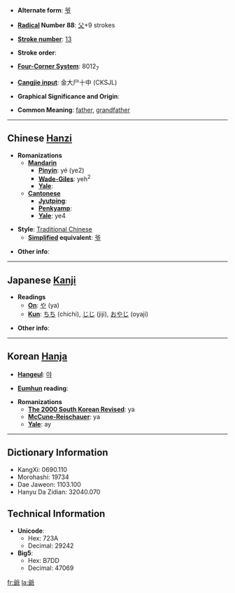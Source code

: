 * '''Alternate form''': [[爷]]

* '''[[Wiktionary:Chinese radical index| Radical]] Number 88''': [[Wiktionary:Chinese radical index 父|父]]+9 strokes

* '''[[Wiktionary:Chinese total strokes index|Stroke number]]''': [[Wiktionary:Chinese total strokes index 13|13]]

* '''Stroke order''': 

* '''[[Wiktionary:Chinese four corner index|Four-Corner System]]''': 8012<sub>7</sub>

* '''[[Wiktionary:Chinese Cangjie index|Cangjie input]]''': 金大尸十中 (CKSJL)

* '''Graphical Significance and Origin''': 

* '''Common Meaning''': [[father]], [[grandfather]]

----

== Chinese [[Hanzi]] ==

* '''Romanizations'''
** '''[[Mandarin]]'''
*** '''[[Pinyin]]''': yé (ye2)
*** '''[[Wade-Giles]]''': yeh<sup>2</sup>
*** '''[[Yale]]''': 
** '''[[Cantonese]]'''
*** '''[[Jyutping]]''':
*** '''[[Penkyamp]]''': 
*** '''[[Yale]]''': ye4

* '''Style''': [[Traditional Chinese]] 
** '''[[Simplified Chinese|Simplified]] equivalent''': [[爷]]

* '''Other info''': 

----

== Japanese [[Kanji]] ==

* '''Readings'''
** '''[[On]]''': [[や]] (ya)
** '''[[Kun]]''': [[ちち]] (chichi), [[じじ]] (jiji), [[おやじ]] (oyaji)

* '''Other info''':  

----

== Korean [[Hanja]] ==

* '''[[Hangeul]]''': [[야]]

* '''[[Eumhun]] reading''': 

* '''Romanizations'''
** '''[[The 2000 South Korean Revised Romanization|The 2000 South Korean Revised]]''': ya
** '''[[McCune-Reischauer]]''': ya
** '''[[Yale]]''': ay

----

== Dictionary Information ==

* KangXi: 0690.110
* Morohashi: 19734
* Dae Jaweon: 1103.100
* Hanyu Da Zidian: 32040.070

== Technical Information ==

* '''Unicode''':
** Hex: 723A
** Decimal: 29242
* '''Big5''':
** Hex: B7DD
** Decimal: 47069

[[fr:爺]]
[[la:爺]]